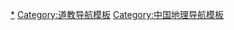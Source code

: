 {{Navbox
|name = 洞天福地
|title = [[洞天福地]]
|titlestyle =
|style = 
|state = {{{state<includeonly>|collapsed</includeonly>}}}
|above =

|group2 = [[十大洞天]]
|list2 = [[王屋山|王屋山洞]] · [[委羽山|委羽山洞]] · [[西城山|西城山洞]] · [[西玄山|西玄山洞]] · [[青城山|青城山洞]] · [[赤城山 (浙江)|赤城山洞]] · [[罗浮山|罗浮山洞]] · [[句曲山|句曲山洞]] · [[林屋山|林屋山洞]] · [[括苍山|括苍山洞]] 

|group3 = [[三十六小洞天]]
|list3 = [[霍桐山|霍桐山洞]] · [[泰山|東嶽泰山洞]] · [[衡山|南嶽衡山洞]] · [[华山|西嶽華山洞]] · [[恆山|北嶽恆山洞]] · [[嵩山|中嶽嵩山洞]] · [[峨眉山|峨眉山洞]] · [[廬山|廬山洞]] · [[四明山 (浙江)|四明山洞]] · [[会稽山|會稽山洞]] · [[太白山|太白山洞]] · [[西山洞]] · [[小溈山|小溈山洞]] · [[潛山|潛山洞]] · [[鬼谷洞|鬼谷山洞]] · [[武夷山风景名胜区|武夷山洞]] · [[笥山洞]] · [[華蓋山|華蓋山洞]] · [[蓋竹山|蓋竹山洞]] · [[都嶠山|都嶠山洞]] · [[白石山 (宁海)|白石山洞]] · [[岣漏山|岣漏山洞]] · [[疑山|疑山洞]] · [[黑麋峰|洞陽山洞]] · [[幕阜山|幕阜山洞]] · [[大酉山|大酉山洞]] · [[金庭山|金庭山洞]] · [[麻姑山|麻姑山洞]] · [[仙都|仙都山洞]] · [[青田山|青田山洞]] · [[鐘山洞]] · [[良常山|良常山洞]] · [[紫蓋山洞]] · [[目山洞]] · [[桃源山|桃源山洞]] · [[双龙风景名胜区|金華山洞]] 

|group4 = [[七十二福地]]
|list4 = [[地肺山]] · [[蓋竹山]] · [[仙磕山]] · [[東仙源]] · [[西仙源]] · [[南田山]] · [[玉溜山]] · [[青嶼山]] · [[郁木洞]] · [[丹霞山]] · [[君山]] · [[大若岩]] · [[焦源]] · [[靈墟]] · [[沃洲]] · [[天姥嶺]] · [[若耶溪]] · [[金庭山]] · [[清遠山]] · [[安山岩|安山]] · [[馬嶺山]] · [[鵝羊山]] · [[洞真墟]] · [[青玉壇]] · [[光天壇]] · [[洞靈源]] · [[洞宮山]] · [[陶山]] · [[皇井]] · [[爛柯山]] · [[勒溪]] · [[龍虎山]] · [[灵山 (上饶)|靈山]] · [[泉源]] · [[金精山]] · [[閤皂山]] · [[始豐山]] · [[逍遥山 (中国)|逍遙山]] · [[東白源]] · [[缽池山]] · [[論山]] · [[毛公壇]] · [[北极阁|雞籠山]] · [[桐柏山]] · [[平都山]] · [[綠蘿山]] · [[伏虎寺|虎溪山]] · [[彰龍山]] · [[抱福山]] · [[大面山]] · [[元晨山]] · [[馬蹄山]] · [[德山]] · [[高溪藍水山]] · [[藍水]] · [[玉峰]] · [[天柱山]] · [[商谷山]] · [[张公洞]] · [[司馬梅山]] · [[長在山]] · [[中条山]] · [[湖魚澄洞]] · [[綿竹山]] · [[瀘水]] · [[甘山 (重慶)|甘山]] · [[王晃山]] · [[金城山]] · [[雲山]] · [[邙山|北邙山]] · [[盧山 (福建)|盧山]] · [[東海山]] 

|belowstyle = 
|below = 
}}<noinclude>

[[Category:洞天福地|*]]
[[Category:道教导航模板]]
[[Category:中国地理导航模板]]
</noinclude>